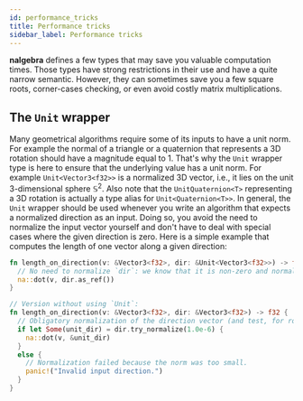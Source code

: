 ```yaml
---
id: performance_tricks
title: Performance tricks
sidebar_label: Performance tricks
---
```




**nalgebra** defines a few types that may save you valuable computation times.
Those types have strong restrictions in their use and have a quite narrow
semantic. However, they can sometimes save you a few square roots, corner-cases
checking, or even avoid costly matrix multiplications.

## The `Unit` wrapper

Many geometrical algorithms require some of its inputs to have a unit norm.
For example the normal of a triangle or a quaternion that represents a 3D
rotation should have a magnitude equal to 1. That's why the `Unit` wrapper type
is here to ensure that the underlying value has a unit norm. For example
`Unit<Vector3<f32>>` is a normalized 3D vector, i.e., it lies on the unit
3-dimensional sphere $\mathbb{S}^2$. Also note that the `UnitQuaternion<T>`
representing a 3D rotation is actually a type alias for `Unit<Quaternion<T>>`.
In general, the `Unit` wrapper should be used whenever you write an algorithm
that expects a normalized direction as an input. Doing so, you avoid the need
to normalize the input vector yourself and don't have to deal with special
cases where the given direction is zero. Here is a simple example that computes
the length of one vector along a given direction:

```rust
fn length_on_direction(v: &Vector3<f32>, dir: &Unit<Vector3<f32>>) -> f32 {
  // No need to normalize `dir`: we know that it is non-zero and normalized.
  na::dot(v, dir.as_ref())
}

// Version without using `Unit`:
fn length_on_direction(v: &Vector3<f32>, dir: &Vector3<f32>) -> f32 {
  // Obligatory normalization of the direction vector (and test, for robustness).
  if let Some(unit_dir) = dir.try_normalize(1.0e-6) {
    na::dot(v, &unit_dir)
  }
  else {
    // Normalization failed because the norm was too small.
    panic!("Invalid input direction.")
  }
}
```
